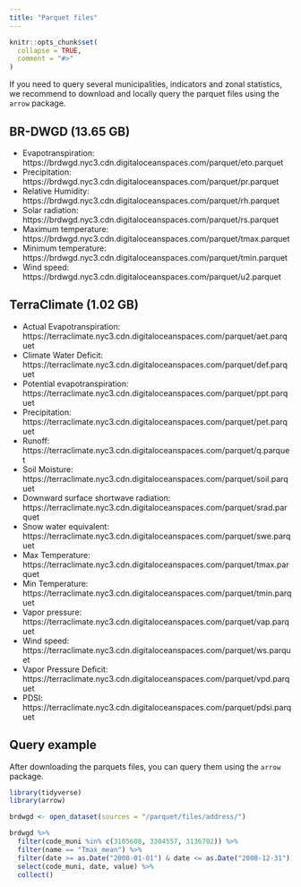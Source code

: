 ```yaml
---
title: "Parquet files"
---
```


```r
knitr::opts_chunk$set(
  collapse = TRUE,
  comment = "#>"
)
```

If you need to query several municipalities, indicators and zonal statistics, we recommend to download and locally query the parquet files using the `arrow` package. 

## BR-DWGD (13.65 GB)

-    Evapotranspiration: https://brdwgd.nyc3.cdn.digitaloceanspaces.com/parquet/eto.parquet
-    Precipitation: https://brdwgd.nyc3.cdn.digitaloceanspaces.com/parquet/pr.parquet
-    Relative Humidity: https://brdwgd.nyc3.cdn.digitaloceanspaces.com/parquet/rh.parquet
-    Solar radiation: https://brdwgd.nyc3.cdn.digitaloceanspaces.com/parquet/rs.parquet
-    Maximum temperature: https://brdwgd.nyc3.cdn.digitaloceanspaces.com/parquet/tmax.parquet
-    Minimum temperature: https://brdwgd.nyc3.cdn.digitaloceanspaces.com/parquet/tmin.parquet
-    Wind speed: https://brdwgd.nyc3.cdn.digitaloceanspaces.com/parquet/u2.parquet


## TerraClimate (1.02 GB)
-    Actual Evapotranspiration: https://terraclimate.nyc3.cdn.digitaloceanspaces.com/parquet/aet.parquet
-    Climate Water Deficit: https://terraclimate.nyc3.cdn.digitaloceanspaces.com/parquet/def.parquet
-    Potential evapotranspiration: https://terraclimate.nyc3.cdn.digitaloceanspaces.com/parquet/ppt.parquet
-    Precipitation: https://terraclimate.nyc3.cdn.digitaloceanspaces.com/parquet/pet.parquet
-    Runoff: https://terraclimate.nyc3.cdn.digitaloceanspaces.com/parquet/q.parquet
-    Soil Moisture: https://terraclimate.nyc3.cdn.digitaloceanspaces.com/parquet/soil.parquet
-    Downward surface shortwave radiation: https://terraclimate.nyc3.cdn.digitaloceanspaces.com/parquet/srad.parquet
-    Snow water equivalent: https://terraclimate.nyc3.cdn.digitaloceanspaces.com/parquet/swe.parquet
-    Max Temperature: https://terraclimate.nyc3.cdn.digitaloceanspaces.com/parquet/tmax.parquet
-    Min Temperature: https://terraclimate.nyc3.cdn.digitaloceanspaces.com/parquet/tmin.parquet
-    Vapor pressure: https://terraclimate.nyc3.cdn.digitaloceanspaces.com/parquet/vap.parquet
-    Wind speed: https://terraclimate.nyc3.cdn.digitaloceanspaces.com/parquet/ws.parquet
-    Vapor Pressure Deficit: https://terraclimate.nyc3.cdn.digitaloceanspaces.com/parquet/vpd.parquet
-    PDSI: https://terraclimate.nyc3.cdn.digitaloceanspaces.com/parquet/pdsi.parquet

## Query example

After downloading the parquets files, you can query them using the `arrow` package.

```r
library(tidyverse)
library(arrow)

brdwgd <- open_dataset(sources = "/parquet/files/address/")

brdwgd %>%
  filter(code_muni %in% c(3105608, 3304557, 3136702)) %>%
  filter(name == "Tmax_mean") %>%
  filter(date >= as.Date("2008-01-01") & date <= as.Date("2008-12-31")) %>%
  select(code_muni, date, value) %>%
  collect()
```

